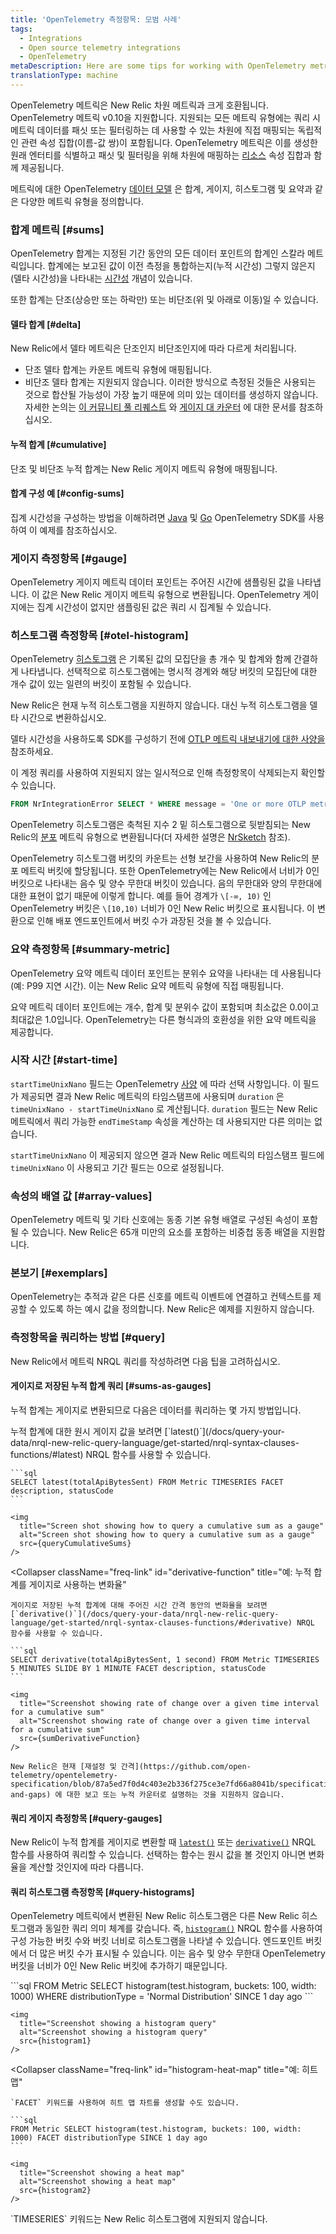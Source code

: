 ```yaml
---
title: 'OpenTelemetry 측정항목: 모범 사례'
tags:
  - Integrations
  - Open source telemetry integrations
  - OpenTelemetry
metaDescription: Here are some tips for working with OpenTelemetry metrics and New Relic.
translationType: machine
---
```






OpenTelemetry 메트릭은 New Relic 차원 메트릭과 크게 호환됩니다. OpenTelemetry 메트릭 v0.10을 지원합니다. 지원되는 모든 메트릭 유형에는 쿼리 시 메트릭 데이터를 패싯 또는 필터링하는 데 사용할 수 있는 차원에 직접 매핑되는 독립적인 관련 속성 집합(이름-값 쌍)이 포함됩니다. OpenTelemetry 메트릭은 이를 생성한 원래 엔터티를 식별하고 패싯 및 필터링을 위해 차원에 매핑하는 [리소스](https://github.com/open-telemetry/opentelemetry-specification/blob/main/specification/resource/sdk.md#resource-sdk) 속성 집합과 함께 제공됩니다.

메트릭에 대한 OpenTelemetry [데이터 모델](https://github.com/open-telemetry/opentelemetry-specification/blob/main/specification/metrics/data-model.md#metric-points) 은 합계, 게이지, 히스토그램 및 요약과 같은 다양한 메트릭 유형을 정의합니다.

### 합계 메트릭 [#sums]

OpenTelemetry 합계는 지정된 기간 동안의 모든 데이터 포인트의 합계인 스칼라 메트릭입니다. 합계에는 보고된 값이 이전 측정을 통합하는지(누적 시간성) 그렇지 않은지(델타 시간성)을 나타내는 [시간성](https://github.com/open-telemetry/opentelemetry-specification/blob/main/specification/metrics/data-model.md#temporality) 개념이 있습니다.

또한 합계는 단조(상승만 또는 하락만) 또는 비단조(위 및 아래로 이동)일 수 있습니다.

#### 델타 합계 [#delta]

New Relic에서 델타 메트릭은 단조인지 비단조인지에 따라 다르게 처리됩니다.

* 단조 델타 합계는 카운트 메트릭 유형에 매핑됩니다.
* 비단조 델타 합계는 지원되지 않습니다. 이러한 방식으로 측정된 것들은 사용되는 것으로 합산될 가능성이 가장 높기 때문에 의미 있는 데이터를 생성하지 않습니다. 자세한 논의는 [이 커뮤니티 풀 리퀘스트](https://github.com/open-telemetry/opentelemetry-specification/pull/2314#pullrequestreview-877408961) 와 [게이지 대 카운터](https://docs.newrelic.com/docs/more-integrations/open-source-telemetry-integrations/opentelemetry/opentelemetry-view-your-data/#jvms-and-metric-types) 에 대한 문서를 참조하십시오.

#### 누적 합계 [#cumulative]

단조 및 비단조 누적 합계는 New Relic 게이지 메트릭 유형에 매핑됩니다.

#### 합계 구성 예 [#config-sums]

집계 시간성을 구성하는 방법을 이해하려면 [Java](https://github.com/newrelic/newrelic-opentelemetry-examples/tree/main/java/sdk-nr-config) 및 [Go](https://github.com/newrelic/newrelic-opentelemetry-examples/tree/main/go) OpenTelemetry SDK를 사용하여 이 예제를 참조하십시오.

### 게이지 측정항목 [#gauge]

OpenTelemetry 게이지 메트릭 데이터 포인트는 주어진 시간에 샘플링된 값을 나타냅니다. 이 값은 New Relic 게이지 메트릭 유형으로 변환됩니다. OpenTelemetry 게이지에는 집계 시간성이 없지만 샘플링된 값은 쿼리 시 집계될 수 있습니다.

### 히스토그램 측정항목 [#otel-histogram]

OpenTelemetry [히스토그램](https://github.com/open-telemetry/opentelemetry-specification/blob/87a5ed7f0d4c403e2b336f275ce3e7fd66a8041b/specification/metrics/datamodel.md#histogram) 은 기록된 값의 모집단을 총 개수 및 합계와 함께 간결하게 나타냅니다. 선택적으로 히스토그램에는 명시적 경계와 해당 버킷의 모집단에 대한 개수 값이 있는 일련의 버킷이 포함될 수 있습니다.

<Callout variant="caution">
  New Relic은 현재 누적 히스토그램을 지원하지 않습니다. 대신 누적 히스토그램을 델타 시간으로 변환하십시오.

  델타 시간성을 사용하도록 SDK를 구성하기 전에 [OTLP 메트릭 내보내기에 대한 사양을](https://github.com/open-telemetry/opentelemetry-specification/blob/ce50e4634efcba8da445cc23523243cb893905cb/specification/metrics/sdk_exporters/otlp.md#opentelemetry-metrics-exporter---otlp) 참조하세요.

  이 계정 쿼리를 사용하여 지원되지 않는 일시적으로 인해 측정항목이 삭제되는지 확인할 수 있습니다.

  ```sql
  FROM NrIntegrationError SELECT * WHERE message = 'One or more OTLP metric data point(s) were dropped due to unsupported AggregationTemporality.'
  ```
</Callout>

OpenTelemetry 히스토그램은 축척된 지수 2 밑 히스토그램으로 뒷받침되는 New Relic의 [분포](https://docs.newrelic.com/docs/telemetry-data-platform/understand-data/metric-data/metric-data-type/#metric-types) 메트릭 유형으로 변환됩니다(더 자세한 설명은 [NrSketch](https://github.com/newrelic-experimental/newrelic-sketch-java#new-relic-sketch) 참조).

OpenTelemetry 히스토그램 버킷의 카운트는 선형 보간을 사용하여 New Relic의 분포 메트릭 버킷에 할당됩니다. 또한 OpenTelemetry에는 New Relic에서 너비가 0인 버킷으로 나타내는 음수 및 양수 무한대 버킷이 있습니다. 음의 무한대와 양의 무한대에 대한 표현이 없기 때문에 이렇게 합니다. 예를 들어 경계가 `\[-∞, 10)` 인 OpenTelemetry 버킷은 `\[10,10)` 너비가 0인 New Relic 버킷으로 표시됩니다. 이 변환으로 인해 배포 엔드포인트에서 버킷 수가 과장된 것을 볼 수 있습니다.

### 요약 측정항목 [#summary-metric]

OpenTelemetry 요약 메트릭 데이터 포인트는 분위수 요약을 나타내는 데 사용됩니다(예: P99 지연 시간). 이는 New Relic 요약 메트릭 유형에 직접 매핑됩니다.

요약 메트릭 데이터 포인트에는 개수, 합계 및 분위수 값이 포함되며 최소값은 0.0이고 최대값은 1.0입니다. OpenTelemetry는 다른 형식과의 호환성을 위한 요약 메트릭을 제공합니다.

### 시작 시간 [#start-time]

`startTimeUnixNano` 필드는 OpenTelemetry [사양](https://github.com/open-telemetry/opentelemetry-specification/blob/87a5ed7f0d4c403e2b336f275ce3e7fd66a8041b/specification/metrics/datamodel.md#temporality) 에 따라 선택 사항입니다. 이 필드가 제공되면 결과 New Relic 메트릭의 타임스탬프에 사용되며 `duration` 은 `timeUnixNano - startTimeUnixNano` 로 계산됩니다. `duration` 필드는 New Relic 메트릭에서 쿼리 가능한 `endTimeStamp` 속성을 계산하는 데 사용되지만 다른 의미는 없습니다.

`startTimeUnixNano` 이 제공되지 않으면 결과 New Relic 메트릭의 타임스탬프 필드에 `timeUnixNano` 이 사용되고 기간 필드는 0으로 설정됩니다.

### 속성의 배열 값 [#array-values]

OpenTelemetry 메트릭 및 기타 신호에는 동종 기본 유형 배열로 구성된 속성이 포함될 수 있습니다. New Relic은 65개 미만의 요소를 포함하는 비중첩 동종 배열을 지원합니다.

### 본보기 [#exemplars]

OpenTelemetry는 추적과 같은 다른 신호를 메트릭 이벤트에 연결하고 컨텍스트를 제공할 수 있도록 하는 예시 값을 정의합니다. New Relic은 예제를 지원하지 않습니다.

### 측정항목을 쿼리하는 방법 [#query]

New Relic에서 메트릭 NRQL 쿼리를 작성하려면 다음 팁을 고려하십시오.

#### 게이지로 저장된 누적 합계 쿼리 [#sums-as-gauges]

누적 합계는 게이지로 변환되므로 다음은 데이터를 쿼리하는 몇 가지 방법입니다.

<CollapserGroup>
  <Collapser
    className="freq-link"
    id="raw-gauge"
    title="예: 누적 합계에 대한 원시 게이지 값"
  >
    누적 합계에 대한 원시 게이지 값을 보려면 [`latest()`](/docs/query-your-data/nrql-new-relic-query-language/get-started/nrql-syntax-clauses-functions/#latest) NRQL 함수를 사용할 수 있습니다.

    ```sql
    SELECT latest(totalApiBytesSent) FROM Metric TIMESERIES FACET description, statusCode
    ```

    <img
      title="Screen shot showing how to query a cumulative sum as a gauge"
      alt="Screen shot showing how to query a cumulative sum as a gauge"
      src={queryCumulativeSums}
    />
  </Collapser>

  <Collapser
    className="freq-link"
    id="derivative-function"
    title="예: 누적 합계를 게이지로 사용하는 변화율"
  >
    게이지로 저장된 누적 합계에 대해 주어진 시간 간격 동안의 변화율을 보려면 [`derivative()`](/docs/query-your-data/nrql-new-relic-query-language/get-started/nrql-syntax-clauses-functions/#derivative) NRQL 함수를 사용할 수 있습니다.

    ```sql
    SELECT derivative(totalApiBytesSent, 1 second) FROM Metric TIMESERIES 5 MINUTES SLIDE BY 1 MINUTE FACET description, statusCode
    ```

    <img
      title="Screenshot showing rate of change over a given time interval for a cumulative sum"
      alt="Screenshot showing rate of change over a given time interval for a cumulative sum"
      src={sumDerivativeFunction}
    />

    New Relic은 현재 [재설정 및 간격](https://github.com/open-telemetry/opentelemetry-specification/blob/87a5ed7f0d4c403e2b336f275ce3e7fd66a8041b/specification/metrics/datamodel.md#resets-and-gaps) 에 대한 보고 또는 누적 카운터로 설명하는 것을 지원하지 않습니다.
  </Collapser>
</CollapserGroup>

#### 쿼리 게이지 측정항목 [#query-gauges]

New Relic이 누적 합계를 게이지로 변환할 때 [`latest()`](/docs/query-your-data/nrql-new-relic-query-language/get-started/nrql-syntax-clauses-functions/#latest) 또는 [`derivative()`](/docs/query-your-data/nrql-new-relic-query-language/get-started/nrql-syntax-clauses-functions/#derivative) NRQL 함수를 사용하여 쿼리할 수 있습니다. 선택하는 함수는 원시 값을 볼 것인지 아니면 변화율을 계산할 것인지에 따라 다릅니다.

#### 쿼리 히스토그램 측정항목 [#query-histograms]

OpenTelemetry 메트릭에서 변환된 New Relic 히스토그램은 다른 New Relic 히스토그램과 동일한 쿼리 의미 체계를 갖습니다. 즉, [`histogram()`](/docs/query-your-data/nrql-new-relic-query-language/get-started/nrql-syntax-clauses-functions/#func-histogram) NRQL 함수를 사용하여 구성 가능한 버킷 수와 버킷 너비로 히스토그램을 나타낼 수 있습니다. 엔드포인트 버킷에서 더 많은 버킷 수가 표시될 수 있습니다. 이는 음수 및 양수 무한대 OpenTelemetry 버킷을 너비가 0인 New Relic 버킷에 추가하기 때문입니다.

<CollapserGroup>
  <Collapser
    className="freq-link"
    id="normal-distribution"
    title="예: 정규 분포"
  >
    ```sql
    FROM Metric SELECT histogram(test.histogram, buckets: 100, width: 1000) WHERE distributionType = 'Normal Distribution' SINCE 1 day ago
    ```

    <img
      title="Screenshot showing a histogram query"
      alt="Screenshot showing a histogram query"
      src={histogram1}
    />
  </Collapser>

  <Collapser
    className="freq-link"
    id="histogram-heat-map"
    title="예: 히트 맵"
  >
    `FACET` 키워드를 사용하여 히트 맵 차트를 생성할 수도 있습니다.

    ```sql
    FROM Metric SELECT histogram(test.histogram, buckets: 100, width: 1000) FACET distributionType SINCE 1 day ago
    ```

    <img
      title="Screenshot showing a heat map"
      alt="Screenshot showing a heat map"
      src={histogram2}
    />
  </Collapser>
</CollapserGroup>

<Callout variant="important">
  `TIMESERIES` 키워드는 New Relic 히스토그램에 지원되지 않습니다.
</Callout>